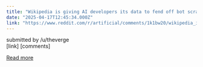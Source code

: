```yaml
---
title: "Wikipedia is giving AI developers its data to fend off bot scrapers | ﻿Data science platform Kaggle is hosting a Wikipedia dataset that’s specifically optimized for machine learning applications."
date: "2025-04-17T12:45:34.000Z"
link: "https://www.reddit.com/r/artificial/comments/1k1bw20/wikipedia_is_giving_ai_developers_its_data_to/"
---
```


submitted by    /u/theverge  
 [link]   [comments]

[Read more](https://www.reddit.com/r/artificial/comments/1k1bw20/wikipedia_is_giving_ai_developers_its_data_to/)
